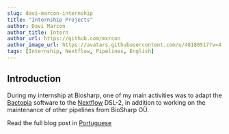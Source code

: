 ```yaml
---
slug: davi-marcon-internship
title: "Internship Projects"
author: Davi Marcon
author_title: Intern
author_url: https://github.com/mxrcon
author_image_url: https://avatars.githubusercontent.com/u/48180517?v=4
tags: [Internship, Nextflow, Pipelines, English]
---
```


## Introduction

During my internship at Biosharp, one of my main activities was to adapt the [Bactopia](https://bactopia.github.io) software to the [Nextflow](https://nextflow.io) DSL-2, in addition to working on the maintenance of other pipelines from BioSharp OÜ.

<!--truncate-->

Read the full blog post in <a href="/pt/blog/davi-marcon-internship" target="_blank" rel="noopener noreferrer"> Portuguese</a>
